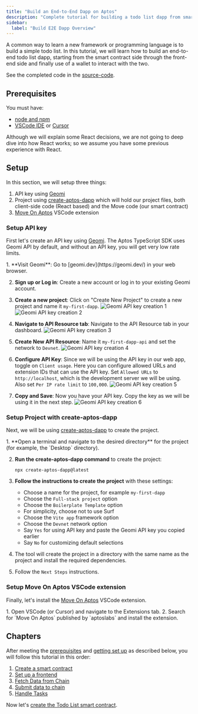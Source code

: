 ```yaml
---
title: "Build an End-to-End Dapp on Aptos"
description: "Complete tutorial for building a todo list dapp from smart contract to frontend with wallet integration on Aptos."
sidebar:
  label: "Build E2E Dapp Overview"
---
```



A common way to learn a new framework or programming language is to build a simple todo list. In this tutorial, we will learn how to build an end-to-end todo list dapp, starting from the smart contract side through the front-end side and finally use of a wallet to interact with the two.

See the completed code in the [source-code](https://github.com/aptos-labs/developer-docs/tree/main/apps/nextra/pages/en/build/guides/build-e2e-dapp).

## Prerequisites

You must have:

- [node and npm](https://nodejs.org/en/)
- [VSCode IDE](https://code.visualstudio.com/) or [Cursor](https://www.cursor.com/)

Although we will explain some React decisions, we are not going to deep dive into how React works; so we assume you have some previous experience with React.

## Setup

In this section, we will setup three things:

1. API key using [Geomi](https://geomi.dev/)
2. Project using [create-aptos-dapp](/build/create-aptos-dapp) which will hold our project files, both client-side code (React based) and the Move code (our smart contract)
3. [Move On Aptos](/build/smart-contracts/move-vscode-extension) VSCode extension

### Setup API key

First let's create an API key using [Geomi](https://geomi.dev/). The Aptos TypeScript SDK uses Geomi API by default, and without an API key, you will get very low rate limits.

<Steps>
  1. **Visit Geomi**: Go to [geomi.dev](https://geomi.dev/) in your web browser.

  2. **Sign up or Log in**: Create a new account or log in to your existing Geomi account.

  3. **Create a new project**: Click on "Create New Project" to create a new project and name it `my-first-dapp`.
     ![Geomi API key creation 1](~/images/screenshots/geomi-api-1.png)
     ![Geomi API key creation 2](~/images/screenshots/geomi-api-2.png)

  4. **Navigate to API Resource tab**: Navigate to the API Resource tab in your dashboard.
     ![Geomi API key creation 3](~/images/screenshots/geomi-api-3.png)

  5. **Create New API Resource**: Name it `my-first-dapp-api` and set the network to `Devnet`.
     ![Geomi API key creation 4](~/images/screenshots/geomi-api-4.png)

  6. **Configure API Key**: Since we will be using the API key in our web app, toggle on `Client usage`. Here you can configure allowed URLs and extension IDs that can use the API key. Set `Allowed URLs` to `http://localhost`, which is the development server we will be using. Also set `Per IP rate limit` to `100,000`.
     ![Geomi API key creation 5](~/images/screenshots/geomi-api-5.png)

  7. **Copy and Save**: Now you have your API key. Copy the key as we will be using it in the next step.
     ![Geomi API key creation 6](~/images/screenshots/geomi-api-6.png)
</Steps>

### Setup Project with create-aptos-dapp

Next, we will be using [create-aptos-dapp](/build/create-aptos-dapp) to create the project.

<Steps>
  1. **Open a terminal and navigate to the desired directory** for the project (for example, the `Desktop` directory).

  2. **Run the create-aptos-dapp command** to create the project:
     ```shellscript filename="Terminal"
     npx create-aptos-dapp@latest
     ```

  3. **Follow the instructions to create the project** with these settings:
     - Choose a name for the project, for example `my-first-dapp`
     - Choose the `Full-stack project` option
     - Choose the `Boilerplate Template` option
     - For simplicity, choose not to use Surf
     - Choose the `Vite app` framework option
     - Choose the `Devnet` network option
     - Say `Yes` for using API key and paste the Geomi API key you copied earlier
     - Say `No` for customizing default selections

  4. The tool will create the project in a directory with the same name as the project and install the required dependencies.

  5. Follow the `Next Steps` instructions.
</Steps>

### Setup Move On Aptos VSCode extension

Finally, let's install the [Move On Aptos](/build/smart-contracts/move-vscode-extension) VSCode extension.

<Steps>
  1. Open VSCode (or Cursor) and navigate to the Extensions tab.
  2. Search for `Move On Aptos` published by `aptoslabs` and install the extension.
</Steps>

## Chapters

After meeting the [prerequisites](#prerequisites) and [getting set up](#setup) as described below, you will follow this tutorial in this order:

1. [Create a smart contract](/build/guides/build-e2e-dapp/1-create-smart-contract)
2. [Set up a frontend](/build/guides/build-e2e-dapp/2-set-up-the-frontend)
3. [Fetch Data from Chain](/build/guides/build-e2e-dapp/3-fetch-data-from-chain)
4. [Submit data to chain](/build/guides/build-e2e-dapp/4-submit-data-to-chain)
5. [Handle Tasks](/build/guides/build-e2e-dapp/5-handle-tasks)

Now let's [create the Todo List smart contract](/build/guides/build-e2e-dapp/1-create-smart-contract).
